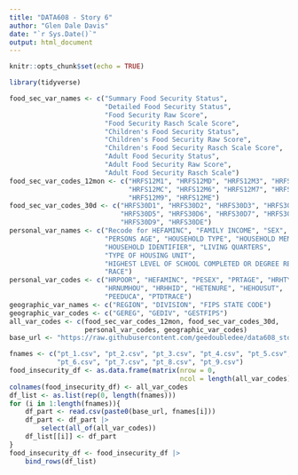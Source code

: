 ```yaml
---
title: "DATA608 - Story 6"
author: "Glen Dale Davis"
date: "`r Sys.Date()`"
output: html_document
---
```


```r
knitr::opts_chunk$set(echo = TRUE)
```

```r
library(tidyverse)

```

```r
food_sec_var_names <- c("Summary Food Security Status",
                        "Detailed Food Security Status",
                        "Food Security Raw Score",
                        "Food Security Rasch Scale Score",
                        "Children's Food Security Status",
                        "Children's Food Security Raw Score",
                        "Children's Food Security Rasch Scale Score",
                        "Adult Food Security Status",
                        "Adult Food Security Raw Score",
                        "Adult Food Security Rasch Scale")
food_sec_var_codes_12mon <- c("HRFS12M1", "HRFS12MD", "HRFS12M3", "HRFS12M4",
                              "HRFS12MC", "HRFS12M6", "HRFS12M7", "HRFS12M8",
                              "HRFS12M9", "HRFS12ME")
food_sec_var_codes_30d <- c("HRFS30D1", "HRFS30D2", "HRFS30D3", "HRFS30D4",
                            "HRFS30D5", "HRFS30D6", "HRFS30D7", "HRFS30D8",
                            "HRFS30D9", "HRFS30DE")
personal_var_names <- c("Recode for HEFAMINC", "FAMILY INCOME", "SEX",
                        "PERSONS AGE", "HOUSEHOLD TYPE", "HOUSEHOLD MEMBERS",
                        "HOUSEHOLD IDENTIFIER", "LIVING QUARTERS",
                        "TYPE OF HOUSING UNIT",
                        "HIGHEST LEVEL OF SCHOOL COMPLETED OR DEGREE RECEIVED",
                        "RACE")
personal_var_codes <- c("HRPOOR", "HEFAMINC", "PESEX", "PRTAGE", "HRHTYPE",
                        "HRNUMHOU", "HRHHID", "HETENURE", "HEHOUSUT",
                        "PEEDUCA", "PTDTRACE")
geographic_var_names <- c("REGION", "DIVISION", "FIPS STATE CODE")
geographic_var_codes <- c("GEREG", "GEDIV", "GESTFIPS")
all_var_codes <- c(food_sec_var_codes_12mon, food_sec_var_codes_30d,
                   personal_var_codes, geographic_var_codes)
base_url <- "https://raw.githubusercontent.com/geedoubledee/data608_story6/main/data/dec22pub_"

fnames <- c("pt_1.csv", "pt_2.csv", "pt_3.csv", "pt_4.csv", "pt_5.csv",
            "pt_6.csv", "pt_7.csv", "pt_8.csv", "pt_9.csv")
food_insecurity_df <- as.data.frame(matrix(nrow = 0,
                                           ncol = length(all_var_codes)))
colnames(food_insecurity_df) <- all_var_codes
df_list <- as.list(rep(0, length(fnames)))
for (i in 1:length(fnames)){
    df_part <- read.csv(paste0(base_url, fnames[i]))
    df_part <- df_part |>
        select(all_of(all_var_codes))
    df_list[[i]] <- df_part
}
food_insecurity_df <- food_insecurity_df |>
    bind_rows(df_list)

```
